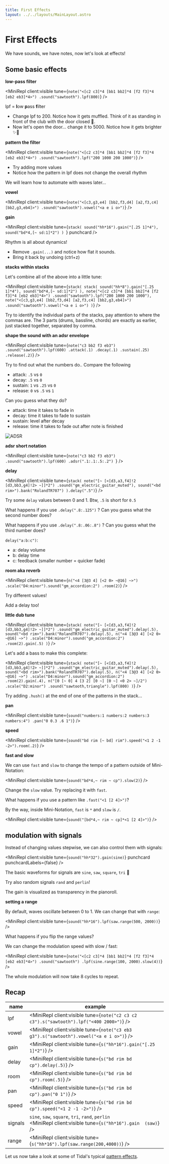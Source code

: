 ```yaml
---
title: First Effects
layout: ../../layouts/MainLayout.astro
---
```



# First Effects


We have sounds, we have notes, now let's look at effects!

## Some basic effects

**low-pass filter**

<MiniRepl
  client:visible
  tune={`note("<[c2 c3]*4 [bb1 bb2]*4 [f2 f3]*4 [eb2 eb3]*4>")
.sound("sawtooth").lpf(800)`}
/>

<Box>

lpf = **l**ow **p**ass **f**ilter

- Change lpf to 200. Notice how it gets muffled. Think of it as standing in front of the club with the door closed 🚪.
- Now let's open the door... change it to 5000. Notice how it gets brighter ✨🪩

</Box>

**pattern the filter**

<MiniRepl
  client:visible
  tune={`note("<[c2 c3]*4 [bb1 bb2]*4 [f2 f3]*4 [eb2 eb3]*4>")
.sound("sawtooth").lpf("200 1000 200 1000")`}
/>

<Box>

- Try adding more values
- Notice how the pattern in lpf does not change the overall rhythm

We will learn how to automate with waves later...

</Box>

**vowel**

<MiniRepl
  client:visible
  tune={`note("<[c3,g3,e4] [bb2,f3,d4] [a2,f3,c4] [bb2,g3,eb4]>")
.sound("sawtooth").vowel("<a e i o>")`}
/>

**gain**

<MiniRepl
  client:visible
  tune={`stack(
  sound("hh*16").gain("[.25 1]*4"),
  sound("bd*4,[~ sd:1]*2")
) `}
  punchcard
/>

<Box>

Rhythm is all about dynamics!

- Remove `.gain(...)` and notice how flat it sounds.
- Bring it back by undoing (ctrl+z)

</Box>

**stacks within stacks**

Let's combine all of the above into a little tune:

<MiniRepl
  client:visible
  tune={`stack(
stack(
sound("hh*8").gain("[.25 1]*4"),
sound("bd*4,[~ sd:1]*2")
),
note("<[c2 c3]*4 [bb1 bb2]*4 [f2 f3]*4 [eb2 eb3]*4>")
.sound("sawtooth").lpf("200 1000 200 1000"),
note("<[c3,g3,e4] [bb2,f3,d4] [a2,f3,c4] [bb2,g3,eb4]>")
.sound("sawtooth").vowel("<a e i o>")
)`}
/>

<Box>

Try to identify the individual parts of the stacks, pay attention to where the commas are.
The 3 parts (drums, bassline, chords) are exactly as earlier, just stacked together, separated by comma.

</Box>

**shape the sound with an adsr envelope**

<MiniRepl
  client:visible
  tune={`note("c3 bb2 f3 eb3")
.sound("sawtooth").lpf(600)
.attack(.1)
.decay(.1)
.sustain(.25)
.release(.2)`}
/>

<Box>

Try to find out what the numbers do.. Compare the following

- attack: `.5` vs `0`
- decay: `.5` vs `0`
- sustain: `1` vs `.25` vs `0`
- release: `0` vs `.5` vs `1`

Can you guess what they do?

</Box>

<QA q="Click to see solution" client:visible>

- attack: time it takes to fade in
- decay: time it takes to fade to sustain
- sustain: level after decay
- release: time it takes to fade out after note is finished

![ADSR](https://upload.wikimedia.org/wikipedia/commons/thumb/e/ea/ADSR_parameter.svg/1920px-ADSR_parameter.svg.png)

</QA>

**adsr short notation**

<MiniRepl
  client:visible
  tune={`note("c3 bb2 f3 eb3")
.sound("sawtooth").lpf(600)
.adsr(".1:.1:.5:.2")
`}
/>

**delay**

<MiniRepl
  client:visible
  tune={`stack(
note("[~ [<[d3,a3,f4]!2 [d3,bb3,g4]!2> ~]]*2")
.sound("gm_electric_guitar_muted"),
sound("<bd rim>").bank("RolandTR707")
).delay(".5")`}
/>

<Box>

Try some `delay` values between 0 and 1. Btw, `.5` is short for `0.5`

What happens if you use `.delay(".8:.125")` ? Can you guess what the second number does?

What happens if you use `.delay(".8:.06:.8")` ? Can you guess what the third number does?

</Box>

<QA q="Click to see solution" client:visible>

`delay("a:b:c")`:

- a: delay volume
- b: delay time
- c: feedback (smaller number = quicker fade)

</QA>

**room aka reverb**

<MiniRepl
  client:visible
  tune={`n("<4 [3@3 4] [<2 0> ~@16] ~>")
.scale("D4:minor").sound("gm_accordion:2")
.room(2)`}
/>

<Box>

Try different values!

Add a delay too!

</Box>

**little dub tune**

<MiniRepl
  client:visible
  tune={`stack(
note("[~ [<[d3,a3,f4]!2 [d3,bb3,g4]!2> ~]]*2")
.sound("gm_electric_guitar_muted").delay(.5),
sound("<bd rim>").bank("RolandTR707").delay(.5),
n("<4 [3@3 4] [<2 0> ~@16] ~>")
.scale("D4:minor").sound("gm_accordion:2")
.room(2).gain(.5)
)`}
/>

Let's add a bass to make this complete:

<MiniRepl
  client:visible
  tune={`stack(
note("[~ [<[d3,a3,f4]!2 [d3,bb3,g4]!2> ~]]*2")
.sound("gm_electric_guitar_muted").delay(.5),
sound("<bd rim>").bank("RolandTR707").delay(.5),
n("<4 [3@3 4] [<2 0> ~@16] ~>")
.scale("D4:minor").sound("gm_accordion:2")
.room(2).gain(.4),
n("[0 [~ 0] 4 [3 2] [0 ~] [0 ~] <0 2> ~]/2")
.scale("D2:minor")
.sound("sawtooth,triangle").lpf(800)
)`}
/>

<Box>

Try adding `.hush()` at the end of one of the patterns in the stack...

</Box>

**pan**

<MiniRepl
  client:visible
  tune={`sound("numbers:1 numbers:2 numbers:3 numbers:4")
  .pan("0 0.3 .6 1")`}
/>

**speed**

<MiniRepl client:visible tune={`sound("bd rim [~ bd] rim").speed("<1 2 -1 -2>").room(.2)`} />

**fast and slow**

We can use `fast` and `slow` to change the tempo of a pattern outside of Mini-Notation:

<MiniRepl client:visible tune={`sound("bd*4,~ rim ~ cp").slow(2)`} />

<Box>

Change the `slow` value. Try replacing it with `fast`.

What happens if you use a pattern like `.fast("<1 [2 4]>")`?

</Box>

By the way, inside Mini-Notation, `fast` is `*` and `slow` is `/`.

<MiniRepl client:visible tune={`sound("[bd*4,~ rim ~ cp]*<1 [2 4]>")`} />

## modulation with signals

Instead of changing values stepwise, we can also control them with signals:

<MiniRepl client:visible tune={`sound("hh*32").gain(sine)`} punchcard punchcardLabels={false} />

<Box>

The basic waveforms for signals are `sine`, `saw`, `square`, `tri` 🌊

Try also random signals `rand` and `perlin`!

The gain is visualized as transparency in the pianoroll.

</Box>

**setting a range**

By default, waves oscillate between 0 to 1. We can change that with `range`:

<MiniRepl client:visible tune={`sound("hh*16").lpf(saw.range(500, 2000))`} />

<Box>

What happens if you flip the range values?

</Box>

We can change the modulation speed with slow / fast:

<MiniRepl
  client:visible
  tune={`note("<[c2 c3]*4 [bb1 bb2]*4 [f2 f3]*4 [eb2 eb3]*4>")
  .sound("sawtooth")
  .lpf(sine.range(100, 2000).slow(4))`}
/>

<Box>

The whole modulation will now take 8 cycles to repeat.

</Box>

## Recap

| name    | example                                                                                                          |
| ------- | ---------------------------------------------------------------------------------------------------------------- |
| lpf     | <MiniRepl client:visible tune={`note("c2 c3 c2 c3").s("sawtooth").lpf("<400 2000>")`} />                         |
| vowel   | <MiniRepl client:visible tune={`note("c3 eb3 g3").s("sawtooth").vowel("<a e i o>")`} />                          |
| gain    | <MiniRepl client:visible tune={`s("hh*16").gain("[.25 1]*2")`} />                                                |
| delay   | <MiniRepl client:visible tune={`s("bd rim bd cp").delay(.5)`} />                                                 |
| room    | <MiniRepl client:visible tune={`s("bd rim bd cp").room(.5)`} />                                                  |
| pan     | <MiniRepl client:visible tune={`s("bd rim bd cp").pan("0 1")`} />                                                |
| speed   | <MiniRepl client:visible tune={`s("bd rim bd cp").speed("<1 2 -1 -2>")`} />                                      |
| signals | `sine`, `saw`, `square`, `tri`, `rand`, `perlin`<br/><MiniRepl client:visible tune={`s("hh*16").gain  (saw)`} /> |
| range   | <MiniRepl client:visible tune={`s("hh*16").lpf(saw.range(200,4000))`} />                                         |

Let us now take a look at some of Tidal's typical [pattern effects](/workshop/pattern-effects).
